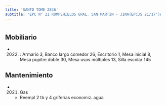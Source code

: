 ```yaml
---
title: 'SANTO TOME 2836'
subtitle: 'EPC N° 21 ROMPEHIELOS GRAL. SAN MARTIN - JINA(EPCJS 21/17°)ALICIA MOREAU DE JUSTO'
---
```


#


## Mobiliario

*  (2022) : Armario 3, Banco largo comedor 26, Escritorio 1, Mesa inicial 8, Mesa pupitre doble 30, Mesa usos múltiples 13, Silla escolar 145 





## Mantenimiento

*  (2021) Gas 
    + Reempl 2 tb y 4 griferías economiz. agua



